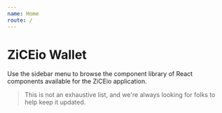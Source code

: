 ```yaml
---
name: Home
route: /
---
```


# ZiCEio Wallet

Use the sidebar menu to browse the component library of React components available for the ZiCEio application.

> This is not an exhaustive list, and we're always looking for folks to help keep it updated.
